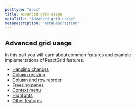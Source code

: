 ```yaml
---
posttype: "docs"
title: Advanced grid usage
metaTitle: "Advanced grid usage"
metaDescription: "metaDescription"
---
```


## Advanced grid usage

In this part you will learn about common features and example implementations of ReactGrid features.

* [Hangling changes](link)
* [Column resizing](link)
* [Column and row reorder](link)
* [Freezing panes](link)
* [Context menu](link)
* [Highlights](link)
* [Other features](link)
